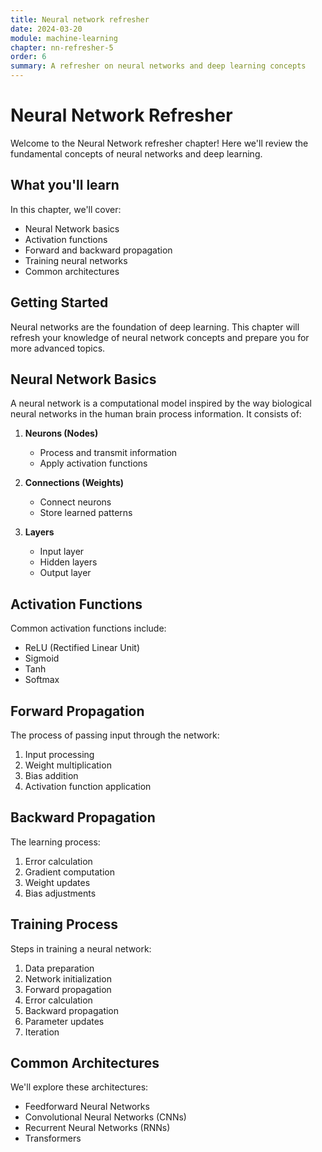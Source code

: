 ```yaml
---
title: Neural network refresher
date: 2024-03-20
module: machine-learning
chapter: nn-refresher-5
order: 6
summary: A refresher on neural networks and deep learning concepts
---
```


# Neural Network Refresher

Welcome to the Neural Network refresher chapter! Here we'll review the fundamental concepts of neural networks and deep learning.

## What you'll learn

In this chapter, we'll cover:

- Neural Network basics
- Activation functions
- Forward and backward propagation
- Training neural networks
- Common architectures

## Getting Started

Neural networks are the foundation of deep learning. This chapter will refresh your knowledge of neural network concepts and prepare you for more advanced topics.

## Neural Network Basics

A neural network is a computational model inspired by the way biological neural networks in the human brain process information. It consists of:

1. **Neurons (Nodes)**
   - Process and transmit information
   - Apply activation functions

2. **Connections (Weights)**
   - Connect neurons
   - Store learned patterns

3. **Layers**
   - Input layer
   - Hidden layers
   - Output layer

## Activation Functions

Common activation functions include:

- ReLU (Rectified Linear Unit)
- Sigmoid
- Tanh
- Softmax

## Forward Propagation

The process of passing input through the network:

1. Input processing
2. Weight multiplication
3. Bias addition
4. Activation function application

## Backward Propagation

The learning process:

1. Error calculation
2. Gradient computation
3. Weight updates
4. Bias adjustments

## Training Process

Steps in training a neural network:

1. Data preparation
2. Network initialization
3. Forward propagation
4. Error calculation
5. Backward propagation
6. Parameter updates
7. Iteration

## Common Architectures

We'll explore these architectures:

- Feedforward Neural Networks
- Convolutional Neural Networks (CNNs)
- Recurrent Neural Networks (RNNs)
- Transformers 
